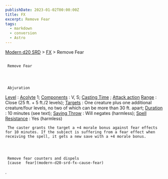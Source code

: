 ```yaml
---
publishDate: 2023-01-02T00:00:00Z
title: FX
excerpt: Remove Fear
tags:
  - markdown
  - conversion
  - Astro
---
```


[Modern d20 SRD](/#modernD20) > [FX](modern-d20-srd-fx-index) > Remove Fear

##

     Remove Fear




     Abjuration

[Level](modern-d20-srd-fx-level)
:
[Acolyte](modern-d20-srd-classes-advanced-acolyte)
1;
[Components](modern-d20-srd-fx-components)
: V, S;
[Casting Time](modern-d20-srd-fx-casting-time)
;
[Attack action](modern-d20-srd-combat-attack-actions)
[Range](modern-d20-srd-fx-range)
: Close (25 ft. + 5 ft./2 levels);
[Targets](modern-d20-srd-fx-target)
: One creature plus one additional creature/four levels, no two of which can be more than 30 ft. apart;
[Duration](modern-d20-srd-fx-duration)
: 10 minutes (see text);
[Saving Throw](modern-d20-srd-basics-saving-throws)
: Will negates (harmless);
[Spell Resistance](modern-d20-srd-special-abilities-spell-resistance)
: Yes (harmless)

     The caster grants the target a +4 morale bonus against fear effects for 10 minutes. If the subject is suffering from a fear effect when receiving the spell, it gets a new save with a +4 morale bonus.




     Remove fear counters and dispels
     [cause  fear](modern-d20-srd-fx-cause-fear)
.
